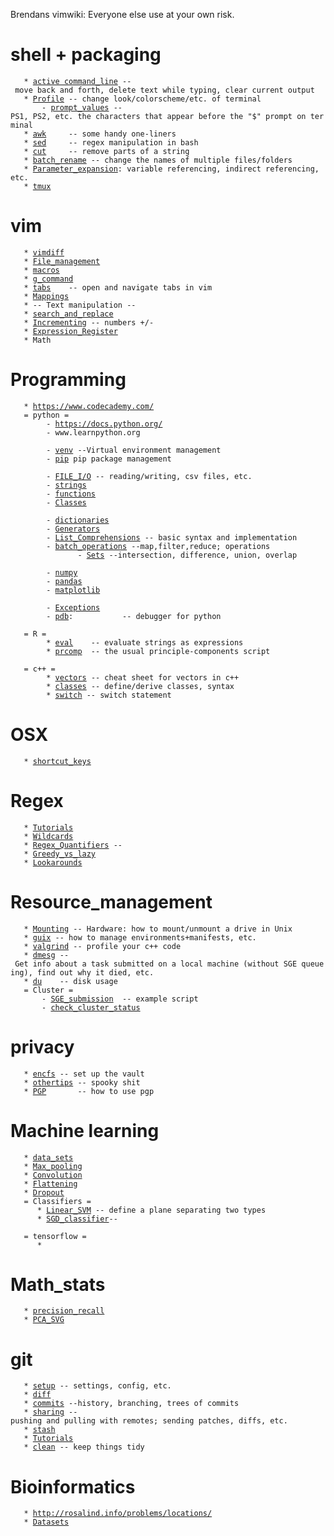 Brendans vimwiki: Everyone else use at your own risk.

= shell + packaging =
    * [[shell/command_line|active command_line]] -- move back and forth, delete text while typing, clear current output
    * [[shell/Profile|Profile]] -- change look/colorscheme/etc. of terminal
        - [[shell/prompt_values|prompt_values]] --PS1, PS2, etc. the characters that appear before the "$" prompt on terminal
    * [[shell/awk|awk]]     -- some handy one-liners
    * [[shell/sed|sed]]     -- regex manipulation in bash
    * [[shell/cut|cut]]     -- remove parts of a string
    * [[shell/batch_rename|batch_rename]] -- change the names of multiple files/folders
    * [[shell/Parameter_expansion|Parameter_expansion]]: variable referencing, indirect referencing, etc.
    * [[shell/tmux|tmux]]

= vim =
    * [[vim/vimdiff|vimdiff]]
    * [[vim/File_management|File_management]]
    * [[vim/macros|macros]]
    * [[vim/g_command|g_command]]
    * [[vim/tabs|tabs]]    -- open and navigate tabs in vim
    * [[vim/Mappings|Mappings]]
    * -- Text manipulation --
    * [[vim/search_and_replace|search_and_replace]]
    * [[vim/Incrementing|Incrementing]] -- numbers +/-
    * [[vim/Expression_Register|Expression_Register]]
    * Math

= Programming =
    * https://www.codecademy.com/
    = python =
         - https://docs.python.org/
         - www.learnpython.org

         - [[python/venv|venv]] --Virtual environment management
         - [[python/pip|pip]] pip package management

         - [[python/FILE_access|FILE_I/O]] -- reading/writing, csv files, etc.
         - [[python/strings|strings]]
         - [[python/functions|functions]]
         - [[python/Classes|Classes]]

         - [[python/dictionaries|dictionaries]]
         - [[python/Generators|Generators]]
         - [[python/List_Comprehensions|List_Comprehensions]] -- basic syntax and implementation
         - [[python/batch_operations|batch_operations]] --map,filter,reduce; operations
                - [[python/Sets|Sets]] --intersection, difference, union, overlap

         - [[python/numpy|numpy]]
         - [[python/pandas|pandas]]
         - [[python/matplotlib|matplotlib]]

         - [[python/Exceptions|Exceptions]]
         - [[python/pdb|pdb]]:           -- debugger for python

    = R =
         * [[R_language/eval|eval]]    -- evaluate strings as expressions
         * [[R_language/prcomp|prcomp]]  -- the usual principle-components script

    = c++ =
         * [[c++/vectors|vectors]] -- cheat sheet for vectors in c++
         * [[c++/classes|classes]] -- define/derive classes, syntax
         * [[c++/switch|switch]] -- switch statement

= OSX =
    * [[OSX/shortcut_keys|shortcut_keys]]

= Regex =
    * [[Regex/Tutorials|Tutorials]]
    * [[Regex/Wildcards|Wildcards]]
    * [[Regex/Regex_Quantifiers|Regex_Quantifiers]] --
    * [[Regex/Greedy_vs_lazy|Greedy_vs_lazy]]
    * [[Regex/Lookarounds|Lookarounds]]

= Resource_management =
    * [[Resource_management/Mounting|Mounting]] -- Hardware: how to mount/unmount a drive in Unix
    * [[Resource_management/guix|guix]] -- how to manage environments+manifests, etc.
    * [[Resource_management/valgrind|valgrind]] -- profile your c++ code
    * [[Resource_management/dmesg|dmesg]] -- Get info about a task submitted on a local machine (without SGE queueing), find out why it died, etc.
    * [[Resource_management/du|du]]    -- disk usage
    = Cluster =
        - [[Resource_management/SGE_submission|SGE_submission]]  -- example script
        - [[Resource_management/check_cluster_status|check_cluster_status]]

= privacy =
    * [[privacy/encfs|encfs]] -- set up the vault
    * [[privacy/othertips|othertips]] -- spooky shit
    * [[privacy/PGP|PGP]]       -- how to use pgp

= Machine learning =
    * [[ML/data_sets|data_sets]]
    * [[ML/Max_pooling|Max_pooling]]
    * [[ML/Convolution|Convolution]]
    * [[ML/Flattening|Flattening]]
    * [[ML/Dropout|Dropout]]
    = Classifiers =
       * [[ML/Linear_SVM|Linear_SVM]] -- define a plane separating two types
       * [[ML/SGD_classifier|SGD_classifier]]--

    = tensorflow =
       *

= Math_stats =
    * [[math_stats/Precision_recall|precision_recall]]
    * [[math_stats/PCA_SVG|PCA_SVG]]

= git =
    * [[git/setup|setup]] -- settings, config, etc.
    * [[git/diff|diff]]
    * [[git/commits|commits]] --history, branching, trees of commits
    * [[git/sharing|sharing]] --pushing and pulling with remotes; sending patches, diffs, etc.
    * [[git/stash|stash]]
    * [[git/Tutorials|Tutorials]]
    * [[git/clean|clean]] -- keep things tidy

= Bioinformatics =
    * http://rosalind.info/problems/locations/
    * [[BioInfo/Datasets|Datasets]]
